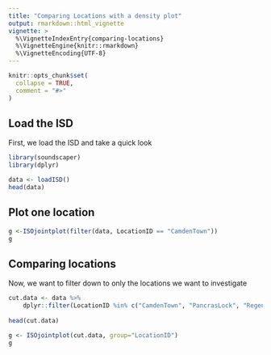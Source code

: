 ```yaml
---
title: "Comparing Locations with a density plot"
output: rmarkdown::html_vignette
vignette: >
  %\VignetteIndexEntry{comparing-locations}
  %\VignetteEngine{knitr::rmarkdown}
  %\VignetteEncoding{UTF-8}
---
```


```r
knitr::opts_chunk$set(
  collapse = TRUE,
  comment = "#>"
)
```

## Load the ISD

First, we load the ISD and take a quick look

```r
library(soundscaper)
library(dplyr)

data <- loadISD()
head(data)
```

## Plot one location

```r
g <-ISOjointplot(filter(data, LocationID == "CamdenTown"))
g
```

## Comparing locations

Now, we want to filter down to only the locations we want to investigate

```r
cut.data <- data %>%
    dplyr::filter(LocationID %in% c("CamdenTown", "PancrasLock", "RegentsParkJapan"))
    
head(cut.data)
```

```r
g <- ISOjointplot(cut.data, group="LocationID")
g
```
